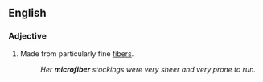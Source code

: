 ==English==
===Adjective===
{{en-adj|-}}

#Made from particularly fine [[fiber]]s.
#:''Her '''microfiber''' stockings were very sheer and very prone to run.''